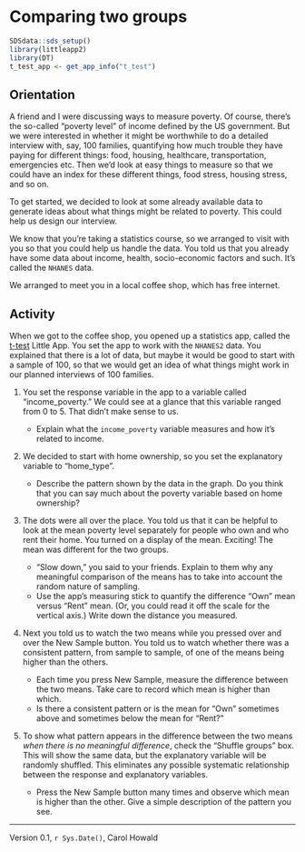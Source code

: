 # Comparing two groups

```r
SDSdata::sds_setup()
library(littleapp2)
library(DT)
t_test_app <- get_app_info("t_test")
```

## Orientation

A friend and I were discussing ways to measure poverty. Of course,  there's the so-called "poverty level" of income defined by the US government. But we were interested in whether it might be worthwhile to do a detailed interview with, say, 100 families, quantifying how much trouble they have paying  for different things: food, housing, healthcare, transportation, emergencies etc. Then we'd look at easy things to measure so that we could have an index for these different things, food stress, housing stress, and so on.

To get started, we decided to look at some already available data to generate ideas about what things might be related to poverty. This could help us design our interview.

We know that you're taking a statistics course, so we arranged to visit with you so that you could help us handle the data. You told us that you already have some data about income, health, socio-economic factors and such. It's called the `NHANES` data.

We arranged to meet you in a local coffee shop, which has free internet.
 
## Activity

When we got to the coffee shop, you opened up a statistics app, called the  [t-test](`r t_test_app$url`) Little App. You set the app to work with  the `NHANES2` data. You explained that there is a lot of  data, but maybe it would be good to start with a sample of 100, so that we would get an idea of what things might work in our planned interviews of 100 families.

1. You set the response variable in the app to a variable called "income_poverty." We could see at a glance that this variable ranged from 0 to 5. That didn't make sense to us.

    * Explain what the `income_poverty` variable measures and how it's related to income.
    
2.  We decided to start with home ownership, so you set the explanatory variable to "home_type". 

    * Describe the pattern shown by the data in the graph. Do you think that you can say much about the poverty variable based on home ownership?
    
3. The dots were all over the place. You  told us  that it can be helpful to look at  the mean poverty level separately for people who own and who rent their home. You turned on  a display of the mean. Exciting! The mean was different for the two groups.

    * "Slow down," you said to your friends. Explain to them why any meaningful comparison of the means has to take into account the random nature of sampling.
    * Use the app's measuring stick to quantify the difference "Own" mean versus "Rent" mean. (Or, you could read it off the scale for the vertical axis.) Write down the distance you measured. 
    
4. Next you told us to watch the two means while you pressed over and over the New Sample button. You told us to watch whether there was a consistent pattern, from sample to sample, of one of the means being higher than the others.

    * Each time you press New Sample, measure the difference between the two means. Take care to record which  mean is higher than which.
    * Is there a consistent pattern or is the mean for "Own" sometimes above and sometimes below the mean for "Rent?"
    
5. To show what pattern appears in the difference between the two means *when there is no meaningful difference*, check the "Shuffle groups" box. This will show the same data, but the explanatory variable will be randomly shuffled. This eliminates any possible systematic relationship between the response and explanatory  variables.

    * Press the New Sample button many times and observe which mean is higher than the other. Give a simple description of the pattern you see.
    
    
    


----------------------

Version 0.1, `r Sys.Date()`, Carol Howald